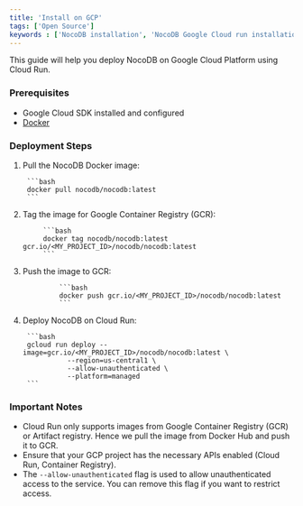 ```yaml
---
title: 'Install on GCP'
tags: ['Open Source']
keywords : ['NocoDB installation', 'NocoDB Google Cloud run installation', 'NocoDB prerequisites']
---
```


This guide will help you deploy NocoDB on Google Cloud Platform using Cloud Run.

### Prerequisites

- Google Cloud SDK installed and configured
- [Docker](https://docs.docker.com/get-docker/)

### Deployment Steps

1. Pull the NocoDB Docker image:
    
        ```bash
        docker pull nocodb/nocodb:latest
        ```
2. Tag the image for Google Container Registry (GCR):
        
            ```bash
            docker tag nocodb/nocodb:latest gcr.io/<MY_PROJECT_ID>/nocodb/nocodb:latest
            ```
3. Push the image to GCR:
        
                ```bash
                docker push gcr.io/<MY_PROJECT_ID>/nocodb/nocodb:latest
                ```
4. Deploy NocoDB on Cloud Run:
    
        ```bash
        gcloud run deploy --image=gcr.io/<MY_PROJECT_ID>/nocodb/nocodb:latest \
                  --region=us-central1 \
                  --allow-unauthenticated \
                  --platform=managed 
        ```

### Important Notes

- Cloud Run only supports images from Google Container Registry (GCR) or Artifact registry. Hence we pull the image from Docker Hub and push it to GCR.
- Ensure that your GCP project has the necessary APIs enabled (Cloud Run, Container Registry).
- The `--allow-unauthenticated` flag is used to allow unauthenticated access to the service. You can remove this flag if you want to restrict access.
